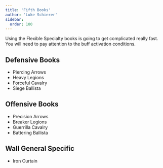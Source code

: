 ```yaml
---
title: 'Fifth Books'
author: 'Luke Schierer'
sidebar:
  order: 100
---
```


Using the Flexible Specialty books is going to get complicated really fast. You will need to pay attention to the buff activation conditions.

## Defensive Books

- Piercing Arrows
- Heavy Legions
- Forceful Cavalry
- Siege Ballista

## Offensive Books

- Precision Arrows
- Breaker Legions
- Guerrilla Cavalry
- Battering Ballista

## Wall General Specific

- Iron Curtain
